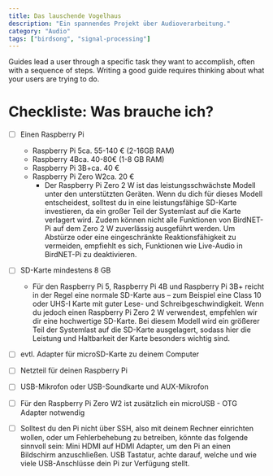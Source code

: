 ```yaml
---
title: Das lauschende Vogelhaus
description: "Ein spannendes Projekt über Audioverarbeitung."
category: "Audio"
tags: ["birdsong", "signal-processing"]
---
```


Guides lead a user through a specific task they want to accomplish, often with a sequence of steps.
Writing a good guide requires thinking about what your users are trying to do.

# Checkliste: Was brauche ich?

- [ ] Einen Raspberry Pi

  - Raspberry Pi 5ca. 55-140 € (2-16GB RAM)
  - Raspberry 4Bca. 40-80€ (1-8 GB RAM)
  - Raspberry Pi 3B+ca. 40 €
  - Raspberry Pi Zero W2ca. 20 €
    - Der Raspberry Pi Zero 2 W ist das leistungsschwächste Modell unter den unterstützten Geräten. Wenn du dich für dieses Modell entscheidest, solltest du in eine leistungsfähige SD-Karte investieren, da ein großer Teil der Systemlast auf die Karte verlagert wird. Zudem können nicht alle Funktionen von BirdNET-Pi auf dem Zero 2 W zuverlässig ausgeführt werden. Um Abstürze oder eine eingeschränkte Reaktionsfähigkeit zu vermeiden, empfiehlt es sich, Funktionen wie Live-Audio in BirdNET-Pi zu deaktivieren.

* [ ] SD-Karte mindestens 8 GB

  - Für den Raspberry Pi 5, Raspberry Pi 4B und Raspberry Pi 3B+ reicht in der Regel eine normale SD-Karte aus – zum Beispiel eine Class 10 oder UHS-I Karte mit guter Lese- und Schreibgeschwindigkeit. Wenn du jedoch einen Raspberry Pi Zero 2 W verwendest, empfehlen wir dir eine hochwertige SD-Karte. Bei diesem Modell wird ein größerer Teil der Systemlast auf die SD-Karte ausgelagert, sodass hier die Leistung und Haltbarkeit der Karte besonders wichtig sind.

* [ ] evtl. Adapter für microSD-Karte zu deinem Computer
* [ ] Netzteil für deinen Raspberry Pi
* [ ] USB-Mikrofon oder USB-Soundkarte und AUX-Mikrofon
* [ ] Für den Raspberry Pi Zero W2 ist zusätzlich ein microUSB - OTG Adapter notwendig
* [ ] Solltest du den Pi nicht über SSH, also mit deinem Rechner einrichten wollen, oder um Fehlerbehebung zu betreiben, könnte das folgende sinnvoll sein: Mini HDMI auf HDMI Adapter, um den Pi an einen Bildschirm anzuschließen. USB Tastatur, achte darauf, welche und wie viele USB-Anschlüsse dein Pi zur Verfügung stellt.
